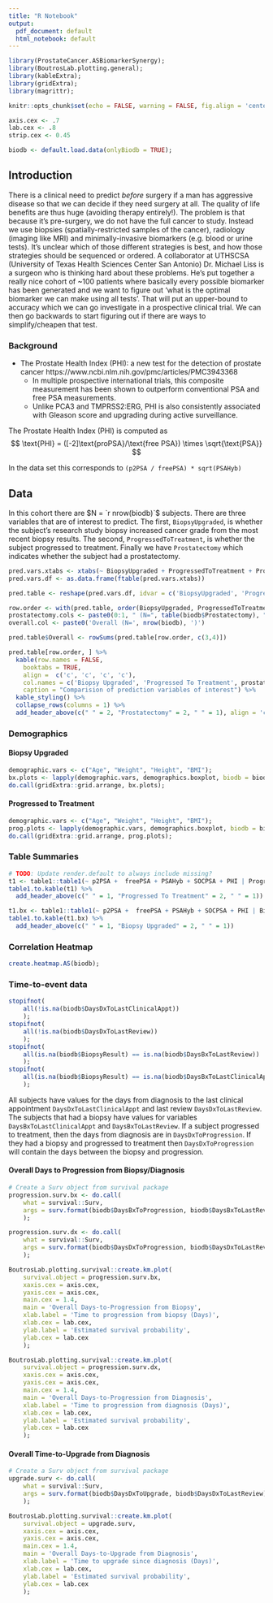 ```yaml
---
title: "R Notebook"
output:
  pdf_document: default
  html_notebook: default
---
```


```r
library(ProstateCancer.ASBiomarkerSynergy);
library(BoutrosLab.plotting.general);
library(kableExtra);
library(gridExtra);
library(magrittr);

knitr::opts_chunk$set(echo = FALSE, warning = FALSE, fig.align = 'center', out.width = '50%')

axis.cex <- .7
lab.cex <- .8
strip.cex <- 0.45

biodb <- default.load.data(onlyBiodb = TRUE);
```

## Introduction

There is a clinical need to predict *before* surgery if a man has aggressive disease so that we can decide if they need surgery at all.  The quality of life benefits are thus huge (avoiding therapy entirely!).  The problem is that because it’s pre-surgery, we do not have the full cancer to study.  Instead we use biopsies (spatially-restricted samples of the cancer), radiology (imaging like MRI) and minimally-invasive biomarkers (e.g. blood or urine tests).  It's unclear which of those different strategies is best, and how those strategies should be sequenced or ordered.  A collaborator at UTHSCSA (University of Texas Health Sciences Center San Antonio) Dr. Michael Liss is a surgeon who is thinking hard about these problems.  He's put together a really nice cohort of ~100 patients where basically every possible biomarker has been generated and we want to figure out 'what is the optimal biomarker we can make using all tests'.  That will put an upper-bound to accuracy which we can go investigate in a prospective clinical trial.  We can then go backwards to start figuring out if there are ways to simplify/cheapen that test.

### Background

  - The Prostate Health Index (PHI): a new test for the detection of prostate cancer https://www.ncbi.nlm.nih.gov/pmc/articles/PMC3943368
    - In multiple prospective international trials, this composite measurement has been shown to outperform conventional PSA and free PSA measurements.
    - Unlike PCA3 and TMPRSS2:ERG, PHI is also consistently associated with Gleason score and upgrading during active surveillance.

The Prostate Health Index (PHI) is computed as
$$
\text{PHI} = ([-2]\text{proPSA}/\text{free PSA}) \times \sqrt{\text{PSA}}
$$

In the data set this corresponds to `(p2PSA / freePSA) * sqrt(PSAHyb)`

## Data
In this cohort there are $N = `r nrow(biodb)`$ subjects.
There are three variables that are of interest to predict.
The first, `BiopsyUpgraded`, is whether the subject's research study biopsy increased cancer grade from the most recent biopsy results.
The second, `ProgressedToTreatment`, is whether the subject progressed to treatment.
Finally we have `Prostatectomy` which indicates whether the subject had a prostatectomy.

```r
pred.vars.xtabs <- xtabs(~ BiopsyUpgraded + ProgressedToTreatment + Prostatectomy, data = biodb, addNA = TRUE)
pred.vars.df <- as.data.frame(ftable(pred.vars.xtabs))

pred.table <- reshape(pred.vars.df, idvar = c('BiopsyUpgraded', 'ProgressedToTreatment'), timevar = 'Prostatectomy', direction = 'wide')

row.order <- with(pred.table, order(BiopsyUpgraded, ProgressedToTreatment))
prostatectomy.cols <- paste0(0:1, " (N=", table(biodb$Prostatectomy), ")")
overall.col <- paste0('Overall (N=', nrow(biodb), ')')

pred.table$Overall <- rowSums(pred.table[row.order, c(3,4)])

pred.table[row.order, ] %>%
  kable(row.names = FALSE,
    booktabs = TRUE,
    align =  c('c', 'c', 'c', 'c'),
    col.names = c('Biopsy Upgraded', 'Progressed To Treatment', prostatectomy.cols, overall.col),
    caption = "Comparision of prediction variables of interest") %>%
  kable_styling() %>%
  collapse_rows(columns = 1) %>%
  add_header_above(c(" " = 2, "Prostatectomy" = 2, " " = 1), align = 'c')
```

### Demographics

#### Biopsy Upgraded
```r
demographic.vars <- c("Age", "Weight", "Height", "BMI");
bx.plots <- lapply(demographic.vars, demographics.boxplot, biodb = biodb, x = "BiopsyUpgraded", cond = "Race", yaxis.cex = axis.cex, xaxis.cex = axis.cex, ylab.cex = lab.cex, xlab.cex = lab.cex, strip.cex = strip.cex);
do.call(gridExtra::grid.arrange, bx.plots);
```

#### Progressed to Treatment
```r
demographic.vars <- c("Age", "Weight", "Height", "BMI");
prog.plots <- lapply(demographic.vars, demographics.boxplot, biodb = biodb, x = "ProgressedToTreatment", cond = "Race", yaxis.cex = axis.cex, xaxis.cex = axis.cex, ylab.cex = lab.cex, xlab.cex = lab.cex, strip.cex = strip.cex);
do.call(gridExtra::grid.arrange, prog.plots);
```

### Table Summaries
```r
# TODO: Update render.default to always include missing?
t1 <- table1::table1(~ p2PSA +  freePSA + PSAHyb + SOCPSA + PHI | ProgressedToTreatment, data = biodb);
table1.to.kable(t1) %>%
  add_header_above(c(" " = 1, "Progressed To Treatment" = 2, " " = 1))
```

```r
t1.bx <- table1::table1(~ p2PSA +  freePSA + PSAHyb + SOCPSA + PHI | BiopsyUpgraded, data = biodb);
table1.to.kable(t1.bx) %>%
  add_header_above(c(" " = 1, "Biopsy Upgraded" = 2, " " = 1))
```

### Correlation Heatmap
```r
create.heatmap.AS(biodb);
```

### Time-to-event data

```r
stopifnot(
    all(!is.na(biodb$DaysDxToLastClinicalAppt))
    );
stopifnot(
    all(!is.na(biodb$DaysDxToLastReview))
    );
stopifnot(
    all(is.na(biodb$BiopsyResult) == is.na(biodb$DaysBxToLastReview))
    );
stopifnot(
    all(is.na(biodb$BiopsyResult) == is.na(biodb$DaysBxToLastClinicalAppt))
    );
```
All subjects have values for the days from diagnosis to the last clinical appointment `DaysDxToLastClinicalAppt` and last review `DaysDxToLastReview`.
The subjects that had a biopsy have values for variables `DaysBxToLastClinicalAppt` and `DaysBxToLastReview`.
If a subject progressed to treatment, then the days from diagnosis are in `DaysDxToProgression`.
If they had a biopsy and progressed to treatment then `DaysDxToProgression` will contain the days between the biopsy and progression.

#### Overall Days to Progression from Biopsy/Diagnosis
```r
# Create a Surv object from survival package
progression.surv.bx <- do.call(
    what = survival::Surv,
    args = surv.format(biodb$DaysBxToProgression, biodb$DaysBxToLastReview)
    );

progression.surv.dx <- do.call(
    what = survival::Surv,
    args = surv.format(biodb$DaysDxToProgression, biodb$DaysDxToLastReview)
    );

BoutrosLab.plotting.survival::create.km.plot(
    survival.object = progression.surv.bx,
    xaxis.cex = axis.cex,
    yaxis.cex = axis.cex,
    main.cex = 1.4,
    main = 'Overall Days-to-Progression from Biopsy',    
    xlab.label = 'Time to progression from biopsy (Days)',
    xlab.cex = lab.cex,
    ylab.label = 'Estimated survival probability',
    ylab.cex = lab.cex
    );

BoutrosLab.plotting.survival::create.km.plot(
    survival.object = progression.surv.dx,
    xaxis.cex = axis.cex,
    yaxis.cex = axis.cex,
    main.cex = 1.4,
    main = 'Overall Days-to-Progression from Diagnosis',
    xlab.label = 'Time to progression from diagnosis (Days)',
    xlab.cex = lab.cex,
    ylab.label = 'Estimated survival probability',
    ylab.cex = lab.cex
    );
```

#### Overall Time-to-Upgrade from Diagnosis
```r
# Create a Surv object from survival package
upgrade.surv <- do.call(
    what = survival::Surv,
    args = surv.format(biodb$DaysDxToUpgrade, biodb$DaysDxToLastReview)
    );

BoutrosLab.plotting.survival::create.km.plot(
    survival.object = upgrade.surv,
    xaxis.cex = axis.cex,
    yaxis.cex = axis.cex,
    main.cex = 1.4,
    main = 'Overall Days-to-Upgrade from Diagnosis',
    xlab.label = 'Time to upgrade since diagnosis (Days)',
    xlab.cex = lab.cex,
    ylab.label = 'Estimated survival probability',
    ylab.cex = lab.cex
    );
```
